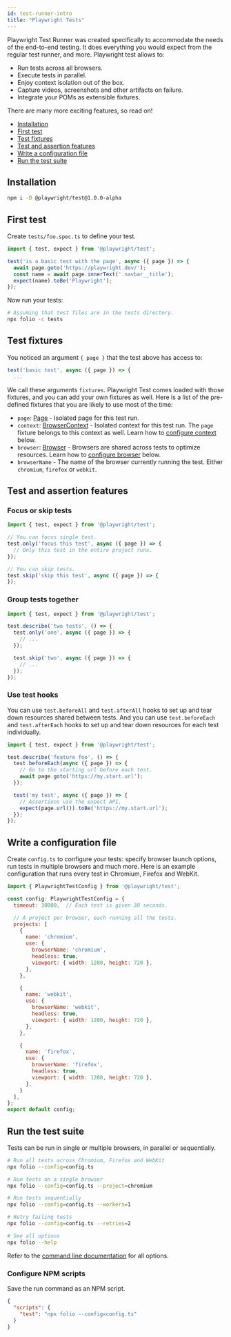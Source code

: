 ```yaml
---
id: test-runner-intro
title: "Playwright Tests"
---
```


Playwright Test Runner was created specifically to accommodate the needs of the end-to-end testing. It does everything you would expect from the regular test runner, and more. Playwright test allows to:
- Run tests across all browsers.
- Execute tests in parallel.
- Enjoy context isolation out of the box.
- Capture videos, screenshots and other artifacts on failure.
- Integrate your POMs as extensible fixtures.

There are many more exciting features, so read on!

- [Installation](#installation)
- [First test](#first-test)
- [Test fixtures](#test-fixtures)
- [Test and assertion features](#test-and-assertion-features)
- [Write a configuration file](#write-a-configuration-file)
- [Run the test suite](#run-the-test-suite)

## Installation

```sh
npm i -D @playwright/test@1.0.0-alpha
```

## First test

Create `tests/foo.spec.ts` to define your test.

```js
import { test, expect } from '@playwright/test';

test('is a basic test with the page', async ({ page }) => {
  await page.goto('https://playwright.dev/');
  const name = await page.innerText('.navbar__title');
  expect(name).toBe('Playwright');
});
```

Now run your tests:

```sh
# Assuming that test files are in the tests directory.
npx folio -c tests
```

## Test fixtures

You noticed an argument `{ page }` that the test above has access to:

```js
test('basic test', async ({ page }) => {
  ...
```

We call these arguments `fixtures`. Playwright Test comes loaded with those fixtures, and you can add your own fixtures as well. Here is a list of the pre-defined fixtures that you are likely to use most of the time:
- `page`: [Page] - Isolated page for this test run.
- `context`: [BrowserContext] - Isolated context for this test run. The `page` fixture belongs to this context as well. Learn how to [configure context](#modify-options) below.
- `browser`: [Browser] - Browsers are shared across tests to optimize resources. Learn how to [configure browser](#modify-options) below.
- `browserName` - The name of the browser currently running the test. Either `chromium`, `firefox` or `webkit`.

## Test and assertion features

### Focus or skip tests

```js
import { test, expect } from '@playwright/test';

// You can focus single test.
test.only('focus this test', async ({ page }) => {
  // Only this test in the entire project runs.
});

// You can skip tests.
test.skip('skip this test', async ({ page }) => {
});
```

### Group tests together

```js
import { test, expect } from '@playwright/test';

test.describe('two tests', () => {
  test.only('one', async ({ page }) => {
    // ...
  });

  test.skip('two', async ({ page }) => {
    // ...
  });
});
```

### Use test hooks

You can use `test.beforeAll` and `test.afterAll` hooks to set up and tear down resources shared between tests. And you can use `test.beforeEach` and `test.afterEach` hooks to set up and tear down resources for each test individually.

```js
import { test, expect } from '@playwright/test';

test.describe('feature foo', () => {
  test.beforeEach(async ({ page }) => {
    // Go to the starting url before each test.
    await page.goto('https://my.start.url');
  });

  test('my test', async ({ page }) => {
    // Assertions use the expect API.
    expect(page.url()).toBe('https://my.start.url');
  });
});
```

## Write a configuration file

Create `config.ts` to configure your tests: specify browser launch options, run tests in multiple browsers and much more. Here is an example configuration that runs every test in Chromium, Firefox and WebKit.

```js
import { PlaywrightTestConfig } from '@playwright/test';

const config: PlaywrightTestConfig = {
  timeout: 30000,  // Each test is given 30 seconds.

  // A project per browser, each running all the tests.
  projects: [
    {
      name: 'chromium',
      use: {
        browserName: 'chromium',
        headless: true,
        viewport: { width: 1280, height: 720 },
      },
    },

    {
      name: 'webkit',
      use: {
        browserName: 'webkit',
        headless: true,
        viewport: { width: 1280, height: 720 },
      },
    },

    {
      name: 'firefox',
      use: {
        browserName: 'firefox',
        headless: true,
        viewport: { width: 1280, height: 720 },
      },
    }
  ],
};
export default config;
```

## Run the test suite

Tests can be run in single or multiple browsers, in parallel or sequentially.

```sh
# Run all tests across Chromium, Firefox and WebKit
npx folio --config=config.ts

# Run tests on a single browser
npx folio --config=config.ts --project=chromium

# Run tests sequentially
npx folio --config=config.ts --workers=1

# Retry failing tests
npx folio --config=config.ts --retries=2

# See all options
npx folio --help
```

Refer to the [command line documentation][folio-cli] for all options.

### Configure NPM scripts

Save the run command as an NPM script.

```json
{
  "scripts": {
    "test": "npx folio --config=config.ts"
  }
}
```

[folio]: https://github.com/microsoft/folio
[folio-annotations]: https://github.com/microsoft/folio#annotations
[folio-cli]: https://github.com/microsoft/folio#command-line
[folio-reporters]: https://github.com/microsoft/folio#reporters

[Accessibility]: ./api/class-accessibility.mdx "Accessibility"
[Android]: ./api/class-android.mdx "Android"
[AndroidDevice]: ./api/class-androiddevice.mdx "AndroidDevice"
[AndroidInput]: ./api/class-androidinput.mdx "AndroidInput"
[AndroidSocket]: ./api/class-androidsocket.mdx "AndroidSocket"
[AndroidWebView]: ./api/class-androidwebview.mdx "AndroidWebView"
[Browser]: ./api/class-browser.mdx "Browser"
[BrowserContext]: ./api/class-browsercontext.mdx "BrowserContext"
[BrowserServer]: ./api/class-browserserver.mdx "BrowserServer"
[BrowserType]: ./api/class-browsertype.mdx "BrowserType"
[CDPSession]: ./api/class-cdpsession.mdx "CDPSession"
[ConsoleMessage]: ./api/class-consolemessage.mdx "ConsoleMessage"
[Coverage]: ./api/class-coverage.mdx "Coverage"
[Dialog]: ./api/class-dialog.mdx "Dialog"
[Download]: ./api/class-download.mdx "Download"
[Electron]: ./api/class-electron.mdx "Electron"
[ElectronApplication]: ./api/class-electronapplication.mdx "ElectronApplication"
[ElementHandle]: ./api/class-elementhandle.mdx "ElementHandle"
[FileChooser]: ./api/class-filechooser.mdx "FileChooser"
[Frame]: ./api/class-frame.mdx "Frame"
[JSHandle]: ./api/class-jshandle.mdx "JSHandle"
[Keyboard]: ./api/class-keyboard.mdx "Keyboard"
[Logger]: ./api/class-logger.mdx "Logger"
[Mouse]: ./api/class-mouse.mdx "Mouse"
[Page]: ./api/class-page.mdx "Page"
[Playwright]: ./api/class-playwright.mdx "Playwright"
[Request]: ./api/class-request.mdx "Request"
[Response]: ./api/class-response.mdx "Response"
[Route]: ./api/class-route.mdx "Route"
[Selectors]: ./api/class-selectors.mdx "Selectors"
[TimeoutError]: ./api/class-timeouterror.mdx "TimeoutError"
[Touchscreen]: ./api/class-touchscreen.mdx "Touchscreen"
[Tracing]: ./api/class-tracing.mdx "Tracing"
[Video]: ./api/class-video.mdx "Video"
[WebSocket]: ./api/class-websocket.mdx "WebSocket"
[Worker]: ./api/class-worker.mdx "Worker"
[Element]: https://developer.mozilla.org/en-US/docs/Web/API/element "Element"
[EvaluationArgument]: ./core-concepts.mdx#evaluation-argument "EvaluationArgument"
[Promise]: https://developer.mozilla.org/en-US/docs/Web/JavaScript/Reference/Global_Objects/Promise "Promise"
[iterator]: https://developer.mozilla.org/en-US/docs/Web/JavaScript/Reference/Iteration_protocols "Iterator"
[origin]: https://developer.mozilla.org/en-US/docs/Glossary/Origin "Origin"
[selector]: https://developer.mozilla.org/en-US/docs/Web/CSS/CSS_Selectors "selector"
[Serializable]: https://developer.mozilla.org/en-US/docs/Web/JavaScript/Reference/Global_Objects/JSON/stringify#Description "Serializable"
[UIEvent.detail]: https://developer.mozilla.org/en-US/docs/Web/API/UIEvent/detail "UIEvent.detail"
[UnixTime]: https://en.wikipedia.org/wiki/Unix_time "Unix Time"
[xpath]: https://developer.mozilla.org/en-US/docs/Web/XPath "xpath"

[Array]: https://developer.mozilla.org/en-US/docs/Web/JavaScript/Reference/Global_Objects/Array "Array"
[boolean]: https://developer.mozilla.org/en-US/docs/Web/JavaScript/Data_structures#Boolean_type "Boolean"
[Buffer]: https://nodejs.org/api/buffer.html#buffer_class_buffer "Buffer"
[ChildProcess]: https://nodejs.org/api/child_process.html "ChildProcess"
[Error]: https://nodejs.org/api/errors.html#errors_class_error "Error"
[EventEmitter]: https://nodejs.org/api/events.html#events_class_eventemitter "EventEmitter"
[function]: https://developer.mozilla.org/en-US/docs/Web/JavaScript/Reference/Global_Objects/Function "Function"
[Map]: https://developer.mozilla.org/en-US/docs/Web/JavaScript/Reference/Global_Objects/Map "Map"
[null]: https://developer.mozilla.org/en-US/docs/Web/JavaScript/Reference/Global_Objects/null "null"
[number]: https://developer.mozilla.org/en-US/docs/Web/JavaScript/Data_structures#Number_type "Number"
[Object]: https://developer.mozilla.org/en-US/docs/Web/JavaScript/Reference/Global_Objects/Object "Object"
[Promise]: https://developer.mozilla.org/en-US/docs/Web/JavaScript/Reference/Global_Objects/Promise "Promise"
[Readable]: https://nodejs.org/api/stream.html#stream_class_stream_readable "Readable"
[RegExp]: https://developer.mozilla.org/en-US/docs/Web/JavaScript/Reference/Global_Objects/RegExp "RegExp"
[string]: https://developer.mozilla.org/en-US/docs/Web/JavaScript/Data_structures#String_type "string"
[void]: https://developer.mozilla.org/en-US/docs/Web/JavaScript/Reference/Global_Objects/undefined "void"
[URL]: https://nodejs.org/api/url.html "URL"

[all available image tags]: https://mcr.microsoft.com/v2/playwright/tags/list "all available image tags"
[Docker Hub]: https://hub.docker.com/_/microsoft-playwright "Docker Hub"
[Dockerfile.focal]: https://github.com/microsoft/playwright/blob/master/utils/docker/Dockerfile.focal "Dockerfile.focal"